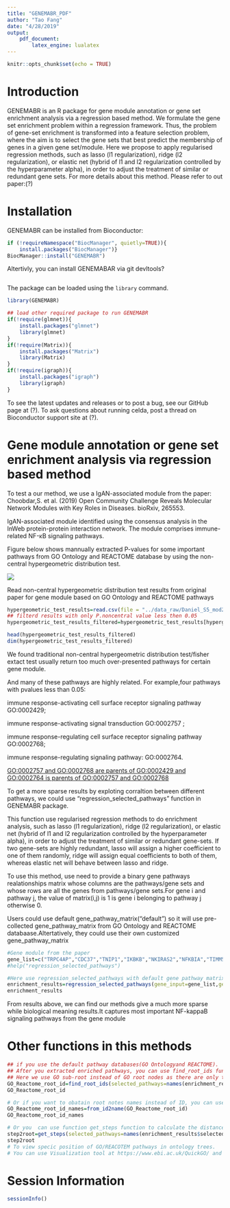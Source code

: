 ```yaml
---
title: "GENEMABR_PDF"
author: "Tao Fang"
date: "4/28/2019"
output: 
    pdf_document:
        latex_engine: lualatex
---
```


```r
knitr::opts_chunk$set(echo = TRUE)
```

# Introduction
GENEMABR is  an R package for gene module annotation or gene set enrichment analysis via a regression based method.
We formulate the gene set enrichment problem within a regression framework. Thus, the problem of gene-set enrichment is transformed into a feature selection problem, where the aim is to select the gene sets that best predict the membership of genes in a given gene set/module. 
Here we propose to apply regularised regression methods, such as lasso (l1 regularization), ridge (l2 regularization), or elastic net (hybrid of l1 and l2 regularization controlled by the hyperparameter alpha), in order to adjust the treatment of similar or redundant gene sets.
For more details about this method. Please refer to out paper:(?)
 

# Installation
GENEMABR can be installed from Bioconductor:
```r
if (!requireNamespace("BiocManager", quietly=TRUE)){
    install.packages("BiocManager")}
BiocManager::install("GENEMABR")
```

Altertivly, you can install GENEMABAR via git devltools?
```r

```

The package can be loaded using the `library` command.
```r
library(GENEMABR)

## load other required package to run GENEMABR
if(!require(glmnet)){
    install.packages("glmnet")
    library(glmnet)
}
if(!require(Matrix)){
    install.packages("Matrix")
    library(Matrix)
}
if(!require(igraph)){
    install.packages("igraph")
    library(igraph)
}

```

To see the latest updates and releases or to post a bug, see our GitHub page at (?). To ask questions about running celda, post a thread on Bioconductor support site at (?).

# Gene module annotation or gene set enrichment analysis via regression based method 
To test a our method, we use a IgAN-associated module from the paper: Choobdar,S. et al. (2019) Open Community Challenge Reveals Molecular Network Modules with Key Roles in Diseases. bioRxiv, 265553.

IgAN-associated module identified using the consensus analysis in the InWeb protein-protein interaction network. The module comprises immune-related NF-κB signaling pathways.

Figure below shows mannually extracted P-values for some important  pathways from GO Ontology and REACTOME database by using the non-central hypergeometric distribution test. 

![](../Figures/Figure S5_ Module 283.png)


Read non-central hypergeometric distribution test results from original paper for gene module based on GO Ontology and REACTOME pathways
```r
hypergeometric_test_results=read.csv(file = "../data_raw/Daniel_S5_mod283.txt",header = T,sep = "\t")
## filterd results with only P.noncentral value less then 0.05
hypergeometric_test_results_filtered=hypergeometric_test_results[hypergeometric_test_results$P.noncentral<0.05,]

head(hypergeometric_test_results_filtered)
dim(hypergeometric_test_results_filtered)
```

We found traditional non-central hypergeometric distribution test/fisher extact test usually return too much over-presented pathways for certain gene module. 

And many of  these pathways are highly related.  For example,four pathways with pvalues less than 0.05: 

immune response-activating cell surface receptor signaling pathway  GO:0002429;

immune response-activating signal transduction GO:0002757 ;

immune response-regulating cell surface receptor signaling pathway GO:0002768;

immune response-regulating signaling pathway: GO:0002764.

[GO:0002757 and GO:0002768 are parents of GO:0002429 and GO:0002764 is parents of GO:0002757 and GO:0002768 ](https://www.ebi.ac.uk/QuickGO/term/GO:0002429)


To get a more sparse results by exploting corraltion between different pathways, we could use "regression_selected_pathways" function in GENEMABR package.

This function use regularised regression methods to do enrichment analysis, such as lasso (l1 regularization), ridge (l2 regularization), or elastic net (hybrid of l1 and l2 regularization controlled by the hyperparameter alpha), in order to adjust the treatment of similar or redundant gene-sets. If two gene-sets are highly redundant, lasso will assign a higher coefficient to one of them randomly, ridge will assign equal coefficients to both of them, whereas elastic net will behave between lasso and ridge.

To use this method, use need to provide a binary gene pathways realationships matrix whose columns are the pathways/gene sets and whose rows are all the genes from pathways/gene sets.For gene i and pathway j, the value of matrix(i,j) is 1 is gene i belonging to pathway j otherwise 0.

Users could use default gene_pathway_matrix("default") so it will use pre-collected gene_pathway_matrix from GO Ontology and REACTOME databaase.Altertatively, they could use their own customized gene_pathway_matrix 
```r
#Gene module from the paper
gene_list=c("TRPC4AP","CDC37","TNIP1","IKBKB","NKIRAS2","NFKBIA","TIMM50","RELB","TNFAIP3","NFKBIB","HSPA1A","NFKBIE","SPAG9","NFKB2","ERLIN1","REL","TNIP2","TUBB6","MAP3K8")
#help("regression_selected_pathways")

#Here use regression_selected_pathways with default gene pathway matrix and set the alpha value as 0.5
enrichment_results=regression_selected_pathways(gene_input=gene_list,gene_pathway_matrix="default",alpha=0.5)
enrichment_results
```
From results above, we can find our methods give a much more sparse while biological meaning results.It captures most important NF-kappaB signaling pathways from the gene module

# Other functions in this methods
```r
## if you use the default pathway databases(GO Ontologyand REACTOME).
## After you extracted enriched pathways, you can use find_root_ids function to find thier GO sub-root or REACTOME roots(ID) to help you better understanding the biological meanings of pathways.
## Here we use GO sub-root instead of GO root nodes as there are only three roots in the GO ontology and it's not so specific 
GO_Reactome_root_id=find_root_ids(selected_pathways=names(enrichment_results$selected_pathways_coef))
GO_Reactome_root_id

# Or if you want to obatain root notes names instead of ID, you can use function from_id2name to get names from ids
GO_Reactome_root_id_names=from_id2name(GO_Reactome_root_id)
GO_Reactome_root_id_names

# Or you  can use function get_steps function to calculate the distance from selected pathways to GO or Reactome roots
step2root=get_steps(selected_pathways=names(enrichment_results$selected_pathways_coef))
step2root
# To view specic position of GO/REACOTEM pathways in ontology trees.
# You can use Visualization tool at https://www.ebi.ac.uk/QuickGO/ and https://reactome.org/PathwayBrowser/ 
```


# Session Information
```r
sessionInfo()
```
